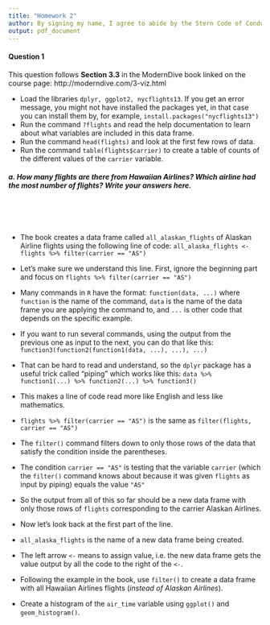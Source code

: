 ```yaml
---
title: "Homework 2"
author: By signing my name, I agree to abide by the Stern Code of Conduct _______________
output: pdf_document
---
```


#### Question 1

This question follows **Section 3.3** in the ModernDive book linked on the course page: http://moderndive.com/3-viz.html 

- Load the libraries `dplyr, ggplot2, nycflights13`. If you get an error message, you might not have installed the packages yet, in that case you can install them by, for example, `install.packages("nycflights13")`
- Run the command `?flights` and read the help documentation to learn about what variables are included in this data frame.
- Run the command `head(flights)` and look at the first few rows of data.
- Run the command `table(flights$carrier)` to create a table of counts of the different values of the `carrier` variable.

##### a. How many flights are there from Hawaiian Airlines? Which airline had the most number of flights? Write your answers here.

\ 

\ 

- The book creates a data frame called `all_alaskan_flights` of Alaskan Airline flights using the following line of code:
`all_alaska_flights <- flights %>% filter(carrier == "AS")`
- Let's make sure we understand this line. First, ignore the beginning part and focus on `flights %>% filter(carrier == "AS")`
- Many commands in `R` have the format: `function(data, ...)` where `function` is the name of the command, `data` is the name of the data frame you are applying the command to, and `...` is other code that depends on the specific example.
- If you want to run several commands, using the output from the previous one as input to the next, you can do that like this: `function3(function2(function1(data, ...), ...), ...)`
- That can be hard to read and understand, so the `dplyr` package has a useful trick called "piping" which works like this: `data %>% function1(...) %>% function2(...) %>% function3()`
- This makes a line of code read more like English and less like mathematics.
- `flights %>% filter(carrier == "AS")` is the same as `filter(flights, carrier == "AS")`
- The `filter()` command filters down to only those rows of the data that satisfy the condition inside the parentheses.
- The condition `carrier == "AS"` is testing that the variable `carrier` (which the `filter()` command knows about because it was given `flights` as input by piping) equals the value `"AS"`
- So the output from all of this so far should be a new data frame with only those rows of `flights` corresponding to the carrier Alaskan Airlines.
- Now let's look back at the first part of the line.
- `all_alaska_flights` is the name of a new data frame being created.
- The left arrow `<-` means to assign value, i.e. the new data frame gets the value output by all the code to the right of the `<-`.

- Following the example in the book, use `filter()` to create a 
data frame with all Hawaiian Airlines flights (*instead of Alaskan Airlines*).


- Create a histogram of the `air_time` variable using `ggplot()` and `geom_histogram()`.


